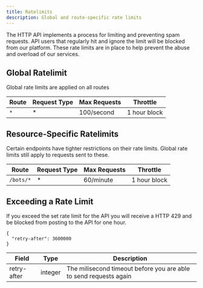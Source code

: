 ```yaml
---
title: Ratelimits
description: Global and route-specific rate limits
---
```


The HTTP API implements a process for limiting and preventing spam requests. API users that regularly hit and ignore the limit will be blocked from our platform. These rate limits are in place to help prevent the abuse and overload of our services.

## Global Ratelimit

Global rate limits are applied on all routes

| Route | Request Type | Max Requests | Throttle     |
| ----- | ------------ | ------------ | ------------ |
| `*`   | \*           | 100/second   | 1 hour block |

## Resource-Specific Ratelimits

Certain endpoints have tighter restrictions on their rate limits. Global rate limits still apply to requests sent to these.

| Route     | Request Type | Max Requests | Throttle     |
| --------- | ------------ | ------------ | ------------ |
| `/bots/*` | \*           | 60/minute    | 1 hour block |

## Exceeding a Rate Limit

If you exceed the set rate limit for the API you will receive a HTTP 429 and be blocked from posting to the API for one hour.

```json:title=HTTP%20429
{
  "retry-after": 3600000
}
```

| Field       | Type    | Description                                                       |
| ----------- | ------- | ----------------------------------------------------------------- |
| retry-after | integer | The milisecond timeout before you are able to send requests again |
